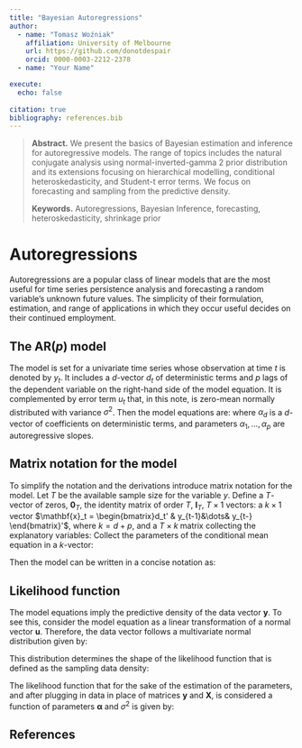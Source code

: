 ```yaml
---
title: "Bayesian Autoregressions"
author:
  - name: "Tomasz Woźniak"
    affiliation: University of Melbourne
    url: https://github.com/donotdespair
    orcid: 0000-0003-2212-2378
  - name: "Your Name"

execute:
  echo: false
  
citation: true
bibliography: references.bib
---
```


> **Abstract.** We present the basics of Bayesian estimation and inference for autoregressive models. The range of topics includes the natural conjugate analysis using normal-inverted-gamma 2 prior distribution and its extensions focusing on hierarchical modelling, conditional heteroskedasticity, and Student-t error terms. We focus on forecasting and sampling from the predictive density.
>
> **Keywords.** Autoregressions, Bayesian Inference, forecasting, heteroskedasticity, shrinkage prior

# Autoregressions

Autoregressions are a popular class of linear models that are the most useful for time series persistence analysis and forecasting a random variable's unknown future values. The simplicity of their formulation, estimation, and range of applications in which they occur useful decides on their continued employment. 

## The AR($p$) model

The model is set for a univariate time series whose observation at time $t$ is denoted by $y_t$. It includes a $d$-vector $d_t$ of deterministic terms and $p$ lags of the dependent variable on the right-hand side of the model equation. It is complemented by error term $u_t$ that, in this note, is zero-mean normally distributed with variance $\sigma^2$. Then the model equations are:
\begin{align}
y_t &= \alpha_d' d_t + \alpha_1 y_{t-1} + \dots + \alpha_p y_{t-p} + u_t\\
u_t\mid d_t, y_{t-1}, \dots, y_{t-p} &\sim\mathcal{N}\left(0, \sigma^2\right)
\end{align}
where $\alpha_d$ is a $d$-vector of coefficients on deterministic terms, and parameters $\alpha_1,\dots,\alpha_p$ are autoregressive slopes.

## Matrix notation for the model

To simplify the notation and the derivations introduce matrix notation for the model. Let $T$ be the available sample size for the variable $y$. Define a $T$-vector of zeros, $\mathbf{0}_T$, the identity matrix of order $T$, $\mathbf{I}_T$, $T\times1$ vectors:
\begin{align}
\mathbf{y} = \begin{bmatrix} y_1\\ \vdots \\ y_T\end{bmatrix}, \quad
\text{ and }\quad
\mathbf{u} = \begin{bmatrix} u_1\\ \vdots \\ u_T\end{bmatrix},
\end{align}
a $k\times1$ vector $\mathbf{x}_t = \begin{bmatrix}d_t' & y_{t-1}&\dots& y_{t-} \end{bmatrix}'$, where $k=d+p$, and a $T\times k$ matrix collecting the explanatory variables:
\begin{align}
\mathbf{X} = \begin{bmatrix} \mathbf{x}_1'\\ \vdots \\ \mathbf{x}_T'\end{bmatrix}.
\end{align}
Collect the parameters of the conditional mean equation in a $k$-vector:
\begin{align}
\boldsymbol\alpha = \begin{bmatrix} \alpha_d'& \alpha_1 & \dots & \alpha_p\end{bmatrix}'.
\end{align}

Then the model can be written in a concise notation as:
\begin{align}
\mathbf{y} &= \mathbf{X} \boldsymbol\alpha + \mathbf{u}\\
\mathbf{u}\mid \mathbf{X} &\sim\mathcal{N}_T\left(\mathbf{0}_T, \sigma^2\mathbf{I}_T\right).
\end{align}

## Likelihood function

The model equations imply the predictive density of the data vector $\mathbf{y}$. To see this, consider the model equation as a linear transformation of a normal vector $\mathbf{u}$. Therefore, the data vector follows a multivariate normal distribution given by:
\begin{align}
\mathbf{y}\mid \mathbf{X}, \boldsymbol\alpha, \sigma^2 &\sim\mathcal{N}_T\left(\mathbf{X} \boldsymbol\alpha, \sigma^2\mathbf{I}_T\right).
\end{align}

This distribution determines the shape of the likelihood function that is defined as the sampling data density:
\begin{align}
L(\boldsymbol\alpha,\sigma^2|\mathbf{y}, \mathbf{X})\equiv p\left(\mathbf{y}\mid \mathbf{X}, \boldsymbol\alpha, \sigma^2 \right).
\end{align}

The likelihood function that for the sake of the estimation of the parameters, and after plugging in data in place of matrices $\mathbf{y}$ and $\mathbf{X}$, is considered a function of parameters $\boldsymbol\alpha$ and $\sigma^2$ is given by:
\begin{align}
L(\boldsymbol\alpha,\sigma^2|\mathbf{y}, \mathbf{X}) = 
(2\pi)^{-\frac{T}{2}}\left(\sigma^2\right)^{-\frac{T}{2}}\exp\left\{-\frac{1}{2}\frac{1}{\sigma^2}(\mathbf{y} - \mathbf{X}\boldsymbol\alpha)'(\mathbf{y} - \mathbf{X}\boldsymbol\alpha)\right\}.
\end{align}

## References {.unnumbered}